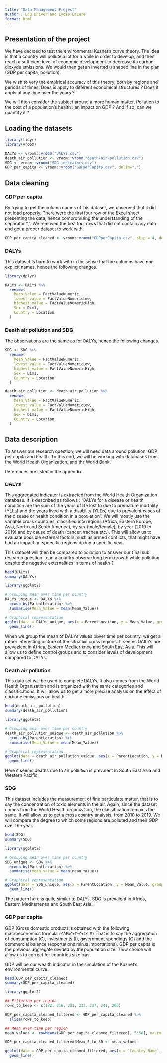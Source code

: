 ```yaml
---
title: "Data Management Project"
author : Lou Dhiver and Lydie Lazure 
format: html
---
```

## Presentation of the project
We have decided to test the environmental Kuznet's curve theory. The idea is that a country will pollute a lot for a while in order to develop, and then reach a sufficient level of economic development to decrease its carbon dioxyde emissions. We would then get an inverted u shaped line in the plan (GDP per capita, pollution). 

We wish to very the empirical accuracy of this theory, both by regions and periods of times. Does is apply to different economical structures ? Does it apply at any time over the years ? 

We will then consider the subject around a more human matter. Pollution to the cost of a population's health : an impact on GDP ? And if so, can we quantify it ? 

## Loading the datasets
```r
library(tidyr)
library(vroom)

DALYs <- vroom::vroom("DALYs.csv")
death_air_pollution <- vroom::vroom("death-air-pollution.csv")
SDG <- vroom::vroom("SDG indicators.csv")
GDP_per_capita <- vroom::vroom("GDPperCapita.csv", delim=",")
```
## Data cleaning

### GDP per capita
By trying to get the column names of this dataset, we observed that it did not load properly. There were the first four row of the Excel sheet presenting the data, hence compromising the understanding of the separator ",". We removed the first four rows that did not contain any data and got a proper dataset to work with. 
```r
GDP_per_capita_cleaned <- vroom::vroom("GDPperCapita.csv", skip = 4, delim=",") 
```
### DALYs
This dataset is hard to work with in the sense that the columns have non explicit names. hence the following changes. 

```r
library(dplyr)

DALYs <- DALYs %>%
  rename(
    Mean_Value = FactValueNumeric,
    lowest_value = FactValueNumericLow,
    highest_value = FactValueNumericHigh,
    Sex = Dim1,
    Country = Location
  )
```

### Death air pollution and SDG
The observations are the same as for DALYs, hence the following changes.

```r
SDG <- SDG %>%
  rename(
    Mean_Value = FactValueNumeric,
    lowest_value = FactValueNumericLow,
    highest_value = FactValueNumericHigh,
    Sex = Dim1,
    Country = Location
  )
```

```r
death_air_pollution <- death_air_pollution %>%
  rename(
    Mean_Value = FactValueNumeric,
    lowest_value = FactValueNumericLow,
    highest_value = FactValueNumericHigh,
    Sex = Dim1,
    Country = Location
  )
```


## Data description

To answer our research question, we will need data around pollution, GDP per capita and health. 
To this end, we will be working with databases from the World Health Organization, and the World Bank. 

References are listed in the appendix. 

### DALYs
This aggregated indicator is extracted from the World Health Organization database. It is described as follows : "DALYs for a disease or health condition are the sum of the years of life lost to due to premature mortality (YLLs) and the years lived with a disability (YLDs) due to prevalent cases of the disease or health condition in a population". 
We will mostly use the variable cross countries, classified into regions (Africa, Eastern Europe, Asia, North and South America), by sex (male/female), by year (2010 to 2019) and by cause of death (cancer, trachea etc.). 
This will allow us to evaluate possible external factors, such as armed conflicts, that might have had an impact on spoecific regions during a specific year. 

This dataset will then be compared to pollution to answer our final sub research question : can a country observe long term growth while polluting despite the negative externalities in terms of health ? 

```r
head(DALYs)
summary(DALYs)

library(ggplot2)

# Grouping mean over time per country
DALYs_unique <- DALYs %>%
  group_by(ParentLocation) %>%
  summarise(Mean_Value = mean(Mean_Value))

# Graphical representation
ggplot(data = DALYs_unique, aes(x = ParentLocation, y = Mean_Value, group = 1)) +
  geom_line()
```
When we group the mean of DALYs values obver time per country, we get a rather interesting picture of the situation cross regions. It seems DAILYs are prevazlent in Africa, Eastern Mediterranea and South East Asia. This will allow us to define control groups and to consider levels of development compared to DALYs. 

### Death air pollution
This data set will be used to complete DALYs. It also comes from the World Health Organization and is organized with the same categories and classifications. 
It will allow us to get a more precise analysis on the effect of carbone emissions on health. 

```r
head(death_air_pollution)
summary(death_air_pollution)

library(ggplot2)

# Grouping mean over time per country
death_air_pollution_unique <- death_air_pollution %>%
  group_by(ParentLocation) %>%
  summarise(Mean_Value = mean(Mean_Value))

# Graphical representation
ggplot(data = death_air_pollution_unique, aes(x = ParentLocation, y = Mean_Value, group = 1)) +
  geom_line()
```
Here it seems deaths due to air pollution is prevalent in South East Asia and Western Pacific. 

### SDG
This dataset includes the measurement of fine particulate matter, that is to say the concentration of toxic elements in the air. Again, since the dataset comes from the World Health organization, the classification remains the same. It will allow us to get a cross country analysis, from 2010 to 2019.
We will compare the degree to which some regions are polluted and their GDP over the year.

```r
head(SDG)
summary(SDG)

library(ggplot2)

# Grouping mean over time per country
SDG_unique <- SDG %>%
  group_by(ParentLocation) %>%
  summarise(Mean_Value = mean(Mean_Value))

# Graphical representation
ggplot(data = SDG_unique, aes(x = ParentLocation, y = Mean_Value, group = 1)) +
  geom_line()
```
The pattern here is quite similar to DALYs. SDG is prevalent in Africa, Eastern Mediterrenea and South East Asia. 

### GDP per capita
GDP (Gross domestic product) is obtained with the following macroeconomics formula :
`GDP=C+I+G+(X−M)`
That is to say the aggregation of consumption (C), investments (I), government spendings (G) and the commercial balance (exportations minus importations).
GDP per capita is the previous aggregate divided by the population size. Thiw choice will allow us to correct for countries size bias. 

GDP will be our wealth indicator in the simulation of the Kuznet's environmental curve. 

```r
head(GDP_per_capita_cleaned)
summary(GDP_per_capita_cleaned)

library(ggplot2)

## Filtering per region
rows_to_keep <- c(182, 216, 231, 232, 237, 241, 260)

GDP_per_capita_cleaned_filtered <- GDP_per_capita_cleaned %>%
  slice(rows_to_keep)

## Mean over time per region
mean_values <- rowMeans(GDP_per_capita_cleaned_filtered[, 5:50], na.rm = TRUE)

GDP_per_capita_cleaned_filtered$Mean_5_to_50 <- mean_values

ggplot(data = GDP_per_capita_cleaned_filtered, aes(x = `Country Name`, y = Mean_5_to_50)) +
  geom_line()

```

